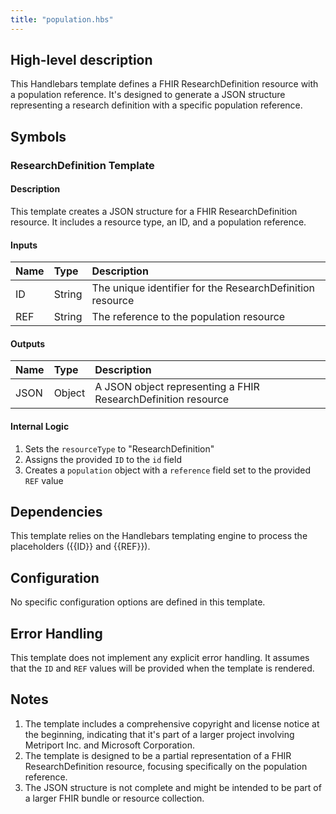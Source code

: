 ```yaml
---
title: "population.hbs"
---
```


## High-level description
This Handlebars template defines a FHIR ResearchDefinition resource with a population reference. It's designed to generate a JSON structure representing a research definition with a specific population reference.

## Symbols

### ResearchDefinition Template
#### Description
This template creates a JSON structure for a FHIR ResearchDefinition resource. It includes a resource type, an ID, and a population reference.

#### Inputs
| Name | Type | Description |
|:-----|:-----|:------------|
| ID | String | The unique identifier for the ResearchDefinition resource |
| REF | String | The reference to the population resource |

#### Outputs
| Name | Type | Description |
|:-----|:-----|:------------|
| JSON | Object | A JSON object representing a FHIR ResearchDefinition resource |

#### Internal Logic
1. Sets the `resourceType` to "ResearchDefinition"
2. Assigns the provided `ID` to the `id` field
3. Creates a `population` object with a `reference` field set to the provided `REF` value

## Dependencies
This template relies on the Handlebars templating engine to process the placeholders ({{ID}} and {{REF}}).

## Configuration
No specific configuration options are defined in this template.

## Error Handling
This template does not implement any explicit error handling. It assumes that the `ID` and `REF` values will be provided when the template is rendered.

## Notes
1. The template includes a comprehensive copyright and license notice at the beginning, indicating that it's part of a larger project involving Metriport Inc. and Microsoft Corporation.
2. The template is designed to be a partial representation of a FHIR ResearchDefinition resource, focusing specifically on the population reference.
3. The JSON structure is not complete and might be intended to be part of a larger FHIR bundle or resource collection.